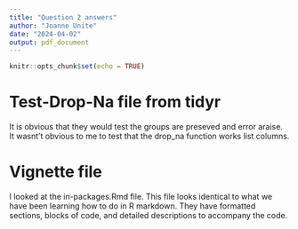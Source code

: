 ```yaml
---
title: "Question 2 answers"
author: "Joanne Unite"
date: "2024-04-02"
output: pdf_document
---
```


```r
knitr::opts_chunk$set(echo = TRUE)
```

# Test-Drop-Na file from tidyr 

It is obvious that they would test the groups are preseved and error araise. It wasnt't obvious to me to test that the drop_na function works list columns.

# Vignette file

I looked at the in-packages.Rmd file. This file looks identical to what we have been learning how to do in R markdown. They have formatted sections, blocks of code, and detailed descriptions to accompany the code.
